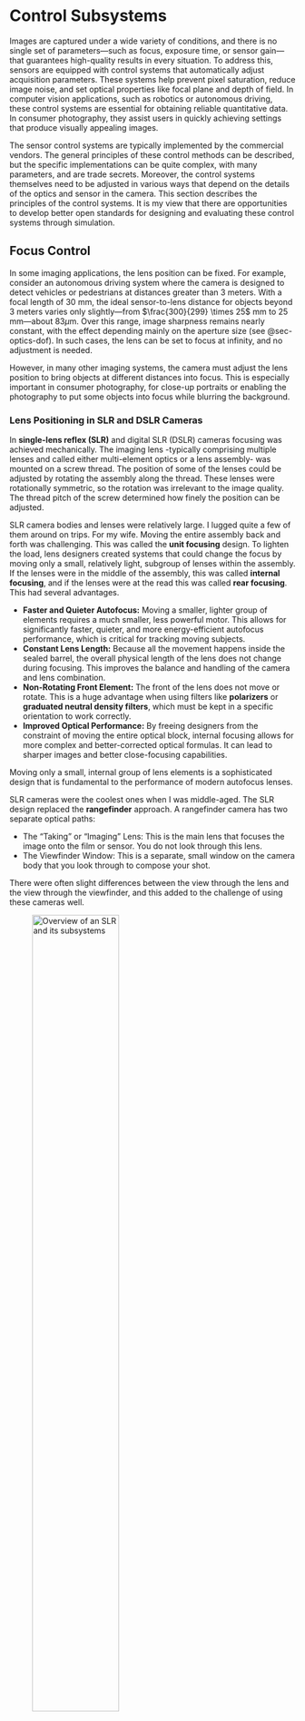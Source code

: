# Control Subsystems {#sec-sensor-systems}

Images are captured under a wide variety of conditions, and there is no single set of parameters—such as focus, exposure time, or sensor gain—that guarantees high-quality results in every situation. To address this, sensors are equipped with control systems that automatically adjust acquisition parameters. These systems help prevent pixel saturation, reduce image noise, and set optical properties like focal plane and depth of field. In computer vision applications, such as robotics or autonomous driving, these control systems are essential for obtaining reliable quantitative data. In consumer photography, they assist users in quickly achieving settings that produce visually appealing images.

The sensor control systems are typically implemented by the commercial vendors. The general principles of these control methods can be described, but the specific implementations can be quite complex, with many parameters, and are trade secrets. Moreover, the control systems themselves need to be adjusted in various ways that depend on the details of the optics and sensor in the camera. This section describes the principles of the control systems. It is my view that there are opportunities to develop better open standards for designing and evaluating these control systems through simulation.

## Focus Control {#sec-focus-control}

In some imaging applications, the lens position can be fixed. For example, consider an autonomous driving system where the camera is designed to detect vehicles or pedestrians at distances greater than 3 meters. With a focal length of 30 mm, the ideal sensor-to-lens distance for objects beyond 3 meters varies only slightly—from $\frac{300}{299} \times 25$ mm to 25 mm—about $83 \mu \text{m}$. Over this range, image sharpness remains nearly constant, with the effect depending mainly on the aperture size (see @sec-optics-dof). In such cases, the lens can be set to focus at infinity, and no adjustment is needed.

However, in many other imaging systems, the camera must adjust the lens position to bring objects at different distances into focus. This is especially important in consumer photography, for close-up portraits or enabling the photography to put some objects into focus while blurring the background.

### Lens Positioning in SLR and DSLR Cameras {#sec-lens-positioning-slr}

In **single-lens reflex (SLR)** and digital SLR (DSLR) cameras focusing was achieved mechanically. The imaging lens -typically comprising multiple lenses and called either multi-element optics or a lens assembly- was mounted on a screw thread. The position of some of the lenses could be adjusted by rotating the assembly along the thread. These lenses were rotationally symmetric, so the rotation was irrelevant to the image quality. The thread pitch of the screw determined how finely the position can be adjusted.

SLR camera bodies and lenses were relatively large. I lugged quite a few of them around on trips. For my wife. Moving the entire assembly back and forth was challenging. This was called the **unit focusing** design. To lighten the load, lens designers created systems that could change the focus by moving only a small, relatively light, subgroup of lenses within the assembly. If the lenses were in the middle of the assembly, this was called **internal focusing**, and if the lenses were at the read this was called **rear focusing**. This had several advantages.

-   **Faster and Quieter Autofocus:** Moving a smaller, lighter group of elements requires a much smaller, less powerful motor. This allows for significantly faster, quieter, and more energy-efficient autofocus performance, which is critical for tracking moving subjects.
-   **Constant Lens Length:** Because all the movement happens inside the sealed barrel, the overall physical length of the lens does not change during focusing. This improves the balance and handling of the camera and lens combination.
-   **Non-Rotating Front Element:** The front of the lens does not move or rotate. This is a huge advantage when using filters like **polarizers** or **graduated neutral density filters**, which must be kept in a specific orientation to work correctly.
-   **Improved Optical Performance:** By freeing designers from the constraint of moving the entire optical block, internal focusing allows for more complex and better-corrected optical formulas. It can lead to sharper images and better close-focusing capabilities.

Moving only a small, internal group of lens elements is a sophisticated design that is fundamental to the performance of modern autofocus lenses.

::: {#sensor-slr .callout-note collapse="true" title="Single-lens reflex"}
SLR cameras were the coolest ones when I was middle-aged. The SLR design replaced the **rangefinder** approach. A rangefinder camera has two separate optical paths:

-   The "Taking" or "Imaging" Lens: This is the main lens that focuses the image onto the film or sensor. You do not look through this lens.
-   The Viewfinder Window: This is a separate, small window on the camera body that you look through to compose your shot.

There were often slight differences between the view through the lens and the view through the viewfinder, and this added to the challenge of using these cameras well.

![Overview of an SLR and its subsystems](images/sensors/03-sensor-slr.png){#fig-sensor-slr width="60%"}

The SLR breakthrough was that it used a single optical path through the lens assembly for view finding, autofocus, and capturing the image (hence, "single lens"). The light after the lens assembly would pass through a beam splitter, which directs about 70% of the light to the viewfinder and the rest to the autofocus subsystem. The beam splitter usually takes the form of a semi-transparent "reflex" mirror. When it was time to capture the image, the mirror would be moved out of the light path allowing all the light to form an image on the film (SLR) or digital sensor (DSLR) (@fig-sensor-slr).

The SLR design also lets the user separately control the size of the aperture, and this has an impact on the depth of field (@sec-optics-dof). An advantage of the SLR design is that you can see the depth of field narrow or increase in the viewfinder of the SLR design.
:::

### Lens Positioning in Mobile Devices {#sec-lens-positioning-mobile}

Smartphones and other compact devices required a different approach due to space constraints. These cameras also use multi-element lenses, but they are much smaller. Focus is commonly controlled by a voice coil motor (VCM), which is reliable, inexpensive, and widely used in the industry (@fig-sensor-vcm).

![Cell phone optics. The optics themselves are very compact but still multi-element. The position of the optics is usually controlled by a voice-coil motor.](images/sensors/03-sensor-vcm.png){#fig-sensor-vcm width="60%"}

There is also a growing market for lens positioning using Micro-Electro-Mechanical Systems (MEMS) devices. MEMS actuators offer advantages such as low power consumption, fast response, and miniaturization, making them attractive for mobile imaging systems.

![A video showing lens assembly position controlled by a MEMS device.](videos/sensors/MEMS-autofocus.mov){#fig-sensor-mems width="70%"}

Conceptually, autofocus methods share similarities with techniques for estimating object distance. Both rely on understanding the optical light field (@sec-optical-lightfield). While the implementation of autofocus algorithms has evolved significantly in recent years, the underlying physical principles remain the same. We begin with the classic autofocus mechanism and then describe more recent implementations that are integrated directly into CMOS sensors.

<!-- liquid lens callout here? -->

### Phase Detection Autofocus (PDAF) {#sec-phasedetection-autofocus}

@fig-focusprinciples-classic shows a system for phase detection autofocus (PDAF). It illustrates the rays from a small object, near the lens, on the principal optical axis (horizontal black line). Because the point is reasonably close, the incident light field rays are diverging. The rays incident at the top of the aperture are shown as red and those at the bottom as green. If the point is brought to a good focuse, these rays will converge to a small spot on the sensor. The autofocus system shown here, which uses a mirror to send the rays to a pair of detectors, is designed to measure whether the rays from the top and bottom of the lens will meet at the sensor.

![Phase detection autofocus, as invented in the 1970s.](images/sensors/03-focusprinciples-2.png){#fig-focusprinciples-classic width="60%"}

In this design, a mirror behind the main lens directs the rays from the top and bottom of the lens to two separate microlenses. Each microlens focuses the rays onto a linear sensor array. The microlens and sensor positions are arranged so that when the image is in focus, both the light arriving at both linear arrays will be centered. If that is the case, we have good focus. The system might then move the mirror out of the way, allowing the sensor to capture the image.

If the image is out of focus, the rays from the top and bottom of the lens are displaced from the centers of their respective arrays. The relative position of the rays in the two arrays provides information about the defocus. The distance between these positions—called the phase difference—indicates how the lens needs to be adjusted to achieve focus. The autofocus subsystem uses this information to move the lens and bring the image into focus. This method, known as **phase detection autofocus (PDAF)**, became a key feature in single-lens reflex (SLR) cameras.

However, this approach has limitations. The mirror, microlenses, and sensor arrays form a relatively large and complex mechanical system, making it unsuitable for compact devices like smartphones. Also, this system only allows either focusing or image capture at one time, not both simultaneously. Later technologies addressed these issues.

::: {#sensor-phasedetect-autofocus .callout-note collapse="false" title="Phase detection autofocus: Commercialization"}
Phase detection autofocus (PDAF) for SLR cameras was pioneered by Honeywell, which patented the core concepts in the 1970s (U.S. Patents 3,875,401 and 4,185,191). Their design used a beam-splitting rangefinder rather than a flip mirror.

The first commercial SLR with PDAF was the Minolta Maxxum 7000 (α-7000 in Japan), released in 1985. It integrated in-body PDAF and motorized lens control, using phase differences detected by two 1D sensors to drive lens adjustments.

Leica had previously patented a different autofocus method based on contrast detection, which they licensed to Minolta. However, Minolta found it slow and unreliable, so they used a phase detection approach instead—without a proper license from Honeywell. Honeywell sued and won a [substantial award](https://www.nytimes.com/1992/02/12/business/honeywell-minolta-dispute-teaches-conflicting-lessons.html).
:::

### Dual Pixel Autofocus (DPAF) {#sec-dualpixel-autofocus}

The phase detection autofocus subsystem is difficult to fit within the cell phone form factor. Consequently, vendors tried a number of other methods. These were mainly based on estimating the contrast of the image through the lens and sensor, an approach called **contrast detection autofocus (CDAF)**. An in focus image should have a sharp edge, and CDAF methods would hunt for a lens position to increase edge contrast. There are no principled measurements that guide how to move the lens based on contrast, and the method struggles with noisy and low light images. Thus, the method was relatively slow. Other techniques were also investigated using time-of-flight technology (@sec-sensors-tof) to measure distance to objects in the field of view, and some of these continue to be used.

But in 2014 a method emerged based on the same principles as phase detection; the method could be directly integrated into the CMOS sensor! This technique, **dual pixel autofocus (DPAF)**, is now widely used by most vendors. The CMOS integration places two photodiodes underneath all or at least some microlenses (@fig-sensor-dpaf). When acquiring an image, the voltages from the two photodiodes are summed and readout. During the autofocus operation, however, the voltages from the two photodiodes are compared.

![Dual pixel autofocus sensor design.](images/sensors/03-sensor-dpaf.png){#fig-sensor-dpaf width="80%"}

::: {#sensor-dpaf .callout-note collapse="true" title="Dual pixel autofocus: Canon"}
<!-- CHATGPT:  FISE-Sensor/Phase Detection Autofocus -->

Canon **introduced DPAF** with the **EOS 70D in 2013**, building on earlier hybrid PDAF/live-view systems like the EOS 650D/T4i-D. This technology is now widespread, with vendors from Sony to Omnivision both shipping sensors with **two photodiodes under one microlens**. This enables on-sensor phase detection and fast, smooth autofocus—especially for video (\[usa.canon.com\]\[2\]).
:::

The logic of the design is based on understanding the optical light field. Consider some pixels near the center of the sensor array. The rays from the left and right sides of the lens arrive at the pixel at a two different angles. If we trace these rays through the microlens, we can see that they would end up on different sides of the silicon substrate. By placing two photodiodes in the substrate, say on the left and right side of the pixel, we estimate the optical light field from the left and right side of the lens.

If the image is in good focus at the sensor, the signals encoded by the two photodiodes will be the same, apart from noise. Thus, if we plot the intensity of the response of the left and right photodiodes, they will be the same. But if the focus is off, the rays from the left and right side of the lens will not be encoded by the same pixel. Instead, the rays from the left and right side of the optical light field will be spread out (defocus) and shifted different pixels. Because of their angles the rays from this point will tend to be on the photodiodes on the left on one side and they will be blurred and shifted to the photodiodes on the right on the other side. The same will be true for other nearby points. Thus, the response of the photodiodes on the left and right side will be shifted copies of one another. This shift has the same information as the shift in the PDAF method; it provides information about the size and direction of the defocus.

![Shift from defocus. Needs work. Also, could do it with the Chess Set image and true light field simulation. t_cameraLightField.](images/sensors/03-sensors-lf-shift.png){#fig-sensor-lf-shift width="80%"}

Using multiple photodiodes under a single microlens recovers some information about the optical light field -the left and right subpixels measure rays from different sides of the imaging lens. This raises the idea that we might be able to extend this idea to estimate more about the optical light field. Also, if we had such light field sensor, what could we do with it (@sec-sensors-lightfield)?

## Exposure Control {#sec-exposure-control}

To capture a high-quality image, the exposure must be set so that dark regions of the scene generate enough electrons to rise above the sensor’s noise floor, while bright regions remain within the pixel’s full well capacity (@sec-wellcapacity-dynamicrange). Poor exposure control leads to two main problems. If the exposure time is too short, pixels in dark areas collect very few electrons—sometimes fewer than the noise level. Even with a low-noise camera, the inherent Poisson noise means that a small number of electrons results in a low signal-to-noise ratio (for example, with a mean of 4 electrons, the standard deviation is 2, so SNR is only 2). On the other hand, if the exposure time is too long, pixels in bright areas can fill their electron wells and become **saturated**—all higher scene intensities are recorded at the same maximum value. Proper exposure control adjusts acquisition parameters so that the scene’s dynamic range fits within the sensor’s dynamic range, avoiding both excessive noise and saturation.

### Exposure value {#sec-exposure-value}
Two image system parameters control the match: the lens aperture size and the exposure duration. Increasing the aperture raises the intensity level of the irradiance at the sensor.  Extending the exposure duration allows the sensor to convert more photons into electrons. A numerical summary of the aperture diameter and exposure duration is called the [**exposure value**](https://en.wikipedia.org/wiki/Exposure_value).  It has the simple formula

$$
EV = \log_{2}(\frac{F^2}{T}) = 2 \log_{2}(F) - \log_{2}(T)
$$ {#eq-exposure-value}

where $F$ is the f-number and $T$ is the exposure duration.  The exposure value decreases as the exposure duration increases or the aperture increases. We set a larger exposure value as the scene intensity increases. Thus, if the $F$ is 1 and $T$ is 1 sec, the $EV$ will be 0.  We might find the irradiance is too bright and a lot of pixels are saturated.  We could then shorten the exposure duration to, say $1/2$ sec.  The $EV$ then increases to 1. Equivalently, we might keep the exposure duration but increase the f-number to $\sqrt{2}$.  This setting would also produce an $EV$ of 1, and achieve the same dynamic range of electrons.

In film cameras, when each exposure of the film was expensive, separate devices might measure the the general light level and guide the user to set the aperture and exposure. Such a system would provide the user with a desirable exposure value setting given the scene. With electronic systems we can do much more.  For example, the scene intensity level can be estimated by brief acquisitions through the sensor prior to acquiring the final image. 

### Exposure Bracketing {#sec-exposure-bracketing}

### Burst Photography {#sec-burst-photography}

Google but others. Multiple capture.